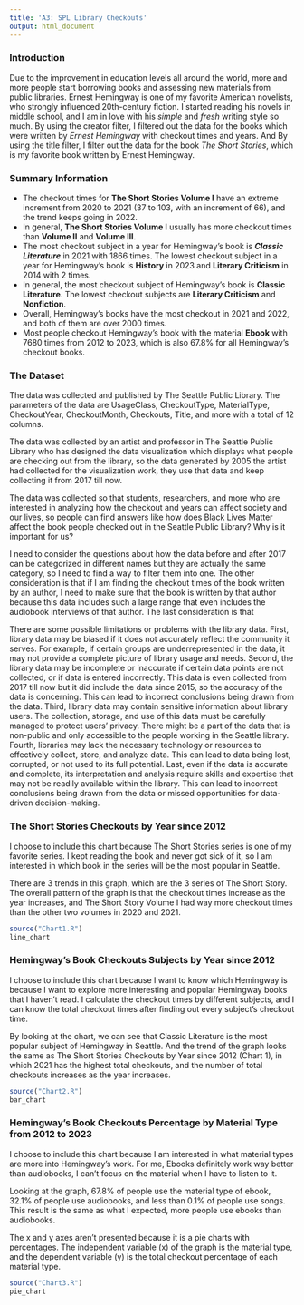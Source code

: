 ```yaml
---
title: 'A3: SPL Library Checkouts'
output: html_document
---
```


### Introduction

Due to the improvement in education levels all around the world, more and more people start borrowing books and assessing new materials from public libraries. Ernest Hemingway is one of my favorite American novelists, who strongly​​ influenced 20th-century fiction. I started reading his novels in middle school, and I am in love with his *simple* and *fresh* writing style so much. By using the creator filter, I filtered out the data for the books which were written by *Ernest Hemingway* with checkout times and years. And By using the title filter, I filter out the data for the book *The Short Stories*, which is my favorite book written by Ernest Hemingway.

### Summary Information

-   The checkout times for **The Short Stories Volume I** have an extreme increment from 2020 to 2021 (37 to 103, with an increment of 66), and the trend keeps going in 2022.
-   In general, **The Short Stories Volume I** usually has more checkout times than **Volume II** and **Volume III**.
-   The most checkout subject in a year for Hemingway's book is ***Classic Literature*** in 2021 with 1866 times. The lowest checkout subject in a year for Hemingway's book is **History** in 2023 and **Literary Criticism** in 2014 with 2 times.
-   In general, the most checkout subject of Hemingway's book is **Classic Literature**. The lowest checkout subjects are **Literary Criticism** and **Nonfiction**.
-   Overall, Hemingway's books have the most checkout in 2021 and 2022, and both of them are over 2000 times.
-   Most people checkout Hemingway's book with the material **Ebook** with 7680 times from 2012 to 2023, which is also 67.8% for all Hemingway's checkout books.

### The Dataset

The data was collected and published by The Seattle Public Library. The parameters of the data are UsageClass, CheckoutType, MaterialType, CheckoutYear, CheckoutMonth, Checkouts, Title, and more with a total of 12 columns.

The data was collected by an artist and professor in The Seattle Public Library who has designed the data visualization which displays what people are checking out from the library, so the data generated by 2005 the artist had collected for the visualization work, they use that data and keep collecting it from 2017 till now.

The data was collected so that students, researchers, and more who are interested in analyzing how the checkout and years can affect society and our lives, so people can find answers like how does Black Lives Matter affect the book people checked out in the Seattle Public Library? Why is it important for us?

I need to consider the questions about how the data before and after 2017 can be categorized in different names but they are actually the same category, so I need to find a way to filter them into one. The other consideration is that if I am finding the checkout times of the book written by an author, I need to make sure that the book is written by that author because this data includes such a large range that even includes the audiobook interviews of that author. The last consideration is that

There are some possible limitations or problems with the library data. First, library data may be biased if it does not accurately reflect the community it serves. For example, if certain groups are underrepresented in the data, it may not provide a complete picture of library usage and needs. Second, the library data may be incomplete or inaccurate if certain data points are not collected, or if data is entered incorrectly. This data is even collected from 2017 till now but it did include the data since 2015, so the accuracy of the data is concerning. This can lead to incorrect conclusions being drawn from the data. Third, library data may contain sensitive information about library users. The collection, storage, and use of this data must be carefully managed to protect users' privacy. There might be a part of the data that is non-public and only accessible to the people working in the Seattle library. Fourth, libraries may lack the necessary technology or resources to effectively collect, store, and analyze data. This can lead to data being lost, corrupted, or not used to its full potential. Last, even if the data is accurate and complete, its interpretation and analysis require skills and expertise that may not be readily available within the library. This can lead to incorrect conclusions being drawn from the data or missed opportunities for data-driven decision-making.

### The Short Stories Checkouts by Year since 2012

I choose to include this chart because The Short Stories series is one of my favorite series. I kept reading the book and never got sick of it, so I am interested in which book in the series will be the most popular in Seattle.

There are 3 trends in this graph, which are the 3 series of The Short Story. The overall pattern of the graph is that the checkout times increase as the year increases, and The Short Story Volume I had way more checkout times than the other two volumes in 2020 and 2021.

```r
source("Chart1.R")
line_chart
```

### Hemingway's Book Checkouts Subjects by Year since 2012

I choose to include this chart because I want to know which Hemingway is because I want to explore more interesting and popular Hemingway books that I haven't read. I calculate the checkout times by different subjects, and I can know the total checkout times after finding out every subject's checkout time.

By looking at the chart, we can see that Classic Literature is the most popular subject of Hemingway in Seattle. And the trend of the graph looks the same as The Short Stories Checkouts by Year since 2012 (Chart 1), in which 2021 has the highest total checkouts, and the number of total checkouts increases as the year increases.

```r
source("Chart2.R")
bar_chart
```

### Hemingway's Book Checkouts Percentage by Material Type from 2012 to 2023

I choose to include this chart because I am interested in what material types are more into Hemingway's work. For me, Ebooks definitely work way better than audiobooks, I can't focus on the material when I have to listen to it.

Looking at the graph, 67.8% of people use the material type of ebook, 32.1% of people use audiobooks, and less than 0.1% of people use songs. This result is the same as what I expected, more people use ebooks than audiobooks.

The x and y axes aren't presented because it is a pie charts with percentages. The independent variable (x) of the graph is the material type, and the dependent variable (y) is the total checkout percentage of each material type.

```r
source("Chart3.R")
pie_chart
```
